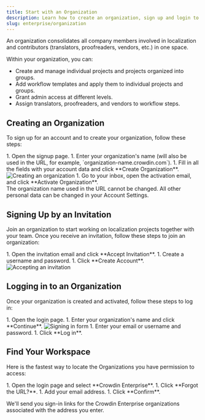 ```yaml
---
title: Start with an Organization
description: Learn how to create an organization, sign up and login to the workspace
slug: enterprise/organization
---
```



An organization consolidates all company members involved in localization and contributors (translators, proofreaders, vendors, etc.) in one space.

Within your organization, you can:

* Create and manage individual projects and projects organized into groups.
* Add workflow templates and apply them to individual projects and groups.
* Grant admin access at different levels.
* Assign translators, proofreaders, and vendors to workflow steps.

## Creating an Organization

To sign up for an account and to create your organization, follow these steps:

<Steps>
  1. Open the signup page.
  1. Enter your organization's name (will also be used in the URL, for example, `organization-name.crowdin.com`).
  1. Fill in all the fields with your account data and click **Create Organization**. <Image src={createWorkspace} alt="Creating an organization" class="width-lg" />
  1. Go to your inbox, open the activation email, and click **Activate Organization**.
</Steps>

<Aside type="caution">
  The organization name used in the URL cannot be changed. All other personal data can be changed in your Account Settings.
</Aside>

## Signing Up by an Invitation

Join an organization to start working on localization projects together with your team.
Once you receive an invitation, follow these steps to join an organization:

<Steps>
  1. Open the invitation email and click **Accept Invitation**.
  1. Create a username and password.
  1. Click **Create Account**. <Image src={acceptInvitation} alt="Accepting an invitation" class="width-lg" />
</Steps>

## Logging in to an Organization

Once your organization is created and activated, follow these steps to log in:

<Steps>
  1. Open the login page.
  1. Enter your organization's name and click **Continue**. <Image src={logIn} alt="Signing in form" class="width-lg" />
  1. Enter your email or username and password.
  1. Click **Log in**.
</Steps>

## Find Your Workspace

Here is the fastest way to locate the Organizations you have permission to access:

<Steps>
  1. Open the login page and select **Crowdin Enterprise**.
  1. Click **Forgot the URL?**.
  1. Add your email address.
  1. Click **Confirm**.
</Steps>

We'll send you sign-in links for the Crowdin Enterprise organizations associated with the address you enter.
